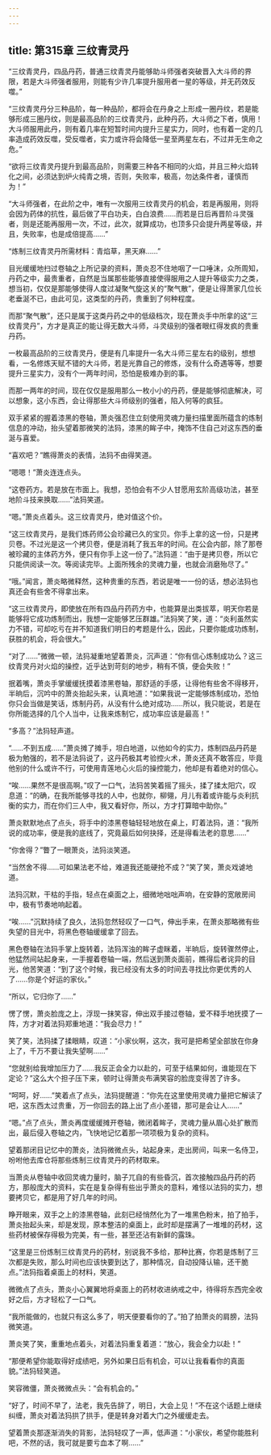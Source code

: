 ```yaml
---
---
---
```

title: 第315章 三纹青灵丹
---



“三纹青灵丹，四品丹药，普通三纹青灵丹能够助斗师强者突破晋入大斗师的界限，若是大斗师强者服用，则能有少许几率提升服用者一星的等级，并无药效反噬。”

“三纹青灵丹分三种品阶，每一种品阶，都将会在丹身之上形成一圈丹纹，若是能够形成三圈丹纹，则是最高品阶的三纹青灵丹，此种丹药，大斗师之下者，慎用！大斗师服用此丹，则有着几率在短暂时间内提升三星实力，同时，也有着一定的几率造成药效反噬，受反噬者，实力或许将会降低一星至两星左右，不过并无生命之危。”

“欲将三纹青灵丹提升到最高品阶，则需要三种各不相同的火焰，并且三种火焰转化之间，必须达到炉火纯青之境，否则，失败率，极高，勿达条件者，谨慎而为！”

“大斗师强者，在此阶之中，唯有一次服用三纹青灵丹的机会，若是再服用，则将会因为药体的抗性，最后做了平白功夫，白白浪费……而若是日后再晋阶斗灵强者，则是还能再服用一次，不过，此次，就算成功，也顶多只会提升两星等级，并且，失败率，也是成倍提高……”

“炼制三纹青灵丹所需材料：青焰草，黑天麻……”

目光缓缓地扫过卷轴之上所记录的资料，萧炎忍不住地咽了一口唾沫，众所周知，丹药之中，最贵重者，自然是当属那些能够直接使得服用之人提升等级实力之类，想当初，仅仅是那能够使得人度过凝聚气旋这关的“聚气散”，便是让得萧家几位长老垂涎不已，由此可见，这类型的丹药，贵重到了何种程度。

而那“聚气散”，还只是属于这类丹药之中的低级档次，现在萧炎手中所拿的这“三纹青灵丹”，方才是真正的能让得无数大斗师，斗灵级别的强者眼红得发疯的贵重丹药。

一枚最高品阶的三纹青灵丹，便是有几率提升一名大斗师三星左右的级别，想想看，一名修炼天赋不错的大斗师，若是光靠自己的修炼，没有什么奇遇等等，想要提升三星实力，没有个一两年时间，恐怕是极难办到的事。

而那一两年的时间，现在仅仅是服用那么一枚小小的丹药，便是能够彻底解决，可以想象，这小东西，会让得那些大斗师级别的强者，陷入何等的疯狂。

双手紧紧的握着漆黑的卷轴，萧炎强忍住立刻使用灵魂力量扫描里面所蕴含的炼制信息的冲动，抬头望着那微笑的法犸，漆黑的眸子中，掩饰不住自己对这东西的垂涎与喜爱。

“喜欢吧？”瞧得萧炎的表情，法犸不由得笑道。

“嗯嗯！”萧炎连连点头。

“这卷药方。若是放在市面上。我想，恐怕会有不少人甘愿用玄阶高级功法，甚至地阶斗技来换取……”法犸笑道。

“嗯。”萧炎点着头。这三纹青灵丹，绝对值这个价。

“这三纹青灵丹，是我们炼药师公会珍藏已久的宝贝。你手上拿的这一份，只是拷贝卷。不过光是这一个拷贝卷，便是消耗了我五年的时间。在公会内部，除了那卷被珍藏的主体药方外，便只有你手上这一份了。”法犸道：“由于是拷贝卷，所以它只能供阅读一次。等阅读完毕。上面所残余的灵魂力量，也就会消磨殆尽了。”

“哦。”闻言，萧炎略微释然，这种贵重的东西，若说是唯一一份的话，想必法犸也真还会有些舍不得拿出来。

“这三纹青灵丹，即使放在所有四品丹药药方中，也能算是出类拔萃，明天你若是能够将它成功炼制而出，我想一定能够艺压群雄。”法犸笑了笑，道：“炎利虽然实力不错，可却吃亏在并不知道我们明日的考题是什么，因此，只要你能成功炼制，获胜的机会，将会很大。”

“对了……”微微一顿，法犸凝重地望着萧炎，沉声道：“你有信心炼制成功么？这三纹青灵丹对火焰的操控，近乎达到苛刻的地步，稍有不慎，便会失败！”

抿着嘴，萧炎手掌缓缓抚摸着漆黑卷轴，那舒适的手感，让得他有些舍不得移开，半晌后，沉吟中的萧炎抬起头来，认真地道：“如果我说一定能够炼制成功，恐怕你只会当做是笑话，炼制丹药，从没有什么绝对成功……所以，我只能说，若是在你所能选择的几个人当中，让我来炼制它，成功率应该是最高！”

“多高？”法犸轻声道。

“……不到五成……”萧炎摊了摊手，坦白地道，以他如今的实力，炼制四品丹药是极为勉强的，若不是法犸说了，这丹药极其考验控火术，萧炎还真不敢答应，毕竟他别的什么或许不行，可使用青莲地心火后的操控能力，他却是有着绝对的信心。

“唉……果然不是很高啊。”叹了一口气，法犸苦笑着摇了摇头，揉了揉太阳穴，叹息道：“的确，在我所能够寻找的人中，也就你，柳翎，月儿有着或许能与炎利抗衡的实力，而在你们三人中，我又看好你，所以，方才打算暗中助你。”

萧炎默默地点了点头，将手中的漆黑卷轴轻轻地放在桌上，盯着法犸，道：“我所说的成功率，便是我的底线了，究竟最后如何抉择，还是得看法老的意思……”

“你舍得？”瞥了一眼萧炎，法犸淡笑道。

“当然舍不得……可如果法老不给，难道我还能硬抢不成？”笑了笑，萧炎戏谑地道。

法犸沉默，干枯的手指，轻点在桌面之上，细微地咄咄声响，在安静的宽敞房间中，极有节奏地响起着。

“唉……”沉默持续了良久，法犸忽然轻叹了一口气，伸出手来，在萧炎那略微有些失望的目光中，将黑色卷轴缓缓拿了回去。

黑色卷轴在法犸手掌上旋转着，法犸浑浊的眸子虚眯着，半晌后，旋转骤然停止，他猛然间站起身来，一手握着卷轴一端，然后送到萧炎面前，瞧得后者诧异的目光，他苦笑道：“到了这个时候，我已经没有太多的时间去寻找比你更优秀的人了……你是个好运的家伙。”

“所以，它归你了……”

愣了愣，萧炎脸庞之上，浮现一抹笑容，伸出双手接过卷轴，爱不释手地抚摸了一阵，方才对着法犸郑重地道：“我会尽力！”

笑了笑，法犸揉了揉眼睛，叹道：“小家伙啊，这次，我可是把希望全部放在你身上了，千万不要让我失望啊……”

“您就别给我增加压力了……我反正会全力以赴的，可至于结果如何，谁能现在下定论？”这么大个担子压下来，顿时让得萧炎布满笑容的脸庞变得苦了许多。

“呵呵，好……”笑着点了点头，法犸提醒道：“你先在这里使用灵魂力量把它解读了吧，这东西太过贵重，万一你回去的路上出了点小差错，那可是会让人……”

“嗯。”点了点头，萧炎再度缓缓摊开卷轴，微闭着眸子，灵魂力量从眉心处扩散而出，最后侵入卷轴之内，飞快地记忆着那一项项极为复杂的资料。

望着那闭目记忆中的萧炎，法犸微微点头，站起身来，走出房间，叫来一名侍卫，吩咐他去库仓将那些炼制三纹青灵丹的药材取来。

当萧炎从卷轴中收回灵魂力量时，脑子兀自的有些昏沉，首次接触四品丹药的药方，那般庞大的资料，实在是复杂得有些出乎萧炎的意料，难怪以法犸的实力，想要拷贝它，都是用了好几年的时间。

睁开眼来，双手之上的漆黑卷轴，此刻已经悄然化为了一堆黑色粉末，拍了拍手，萧炎抬起头来，却是发现，原本整洁的桌面上，此时却是摆满了一堆堆的药材，这些药材被保存得极为完美，有一些，甚至还沾有新鲜的露珠。

“这里是三份炼制三纹青灵丹的药材，别说我不多给，那种比赛，你若是炼制了三次都是失败，那么时间也应该快要到达了，那种情况，自动投降认输，还干脆点。”法犸指着桌面上的材料，笑道。

微微点了点头，萧炎小心翼翼地将桌面上的药材收进纳戒之中，待得将东西完全收好之后，方才轻松了一口气。

“我所能做的，也就只有这么多了，明天便要看你的了。”拍了拍萧炎的肩膀，法犸微笑道。

萧炎笑了笑，重重地点着头，对着法犸重复着道：“放心，我会全力以赴！”

“那便希望你能取得好成绩吧，另外如果日后有机会，可以让我看看你的真面貌。”法犸轻笑道。

笑容微僵，萧炎微微点头：“会有机会的。”

“好了，时间不早了，法老，我先告辞了，明日，大会上见！”不在这个话题上继续纠缠，萧炎对着法犸拱了拱手，便是转身对着大门之外缓缓走去。

望着萧炎那逐渐消失的背影，法犸轻叹了一声，低声道：“小家伙，希望你能胜利吧，不然的话，我可就是要亏血本了啊……”